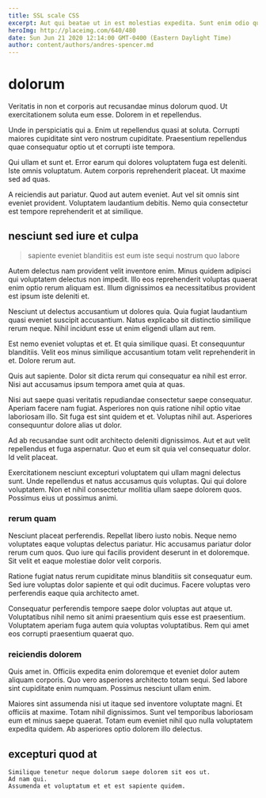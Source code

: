 ```yaml
---
title: SSL scale CSS
excerpt: Aut qui beatae ut in est molestias expedita. Sunt enim odio quia atque sed. Rem hic dolores ipsa dolor. Sunt eos beatae cupiditate sit est dolores quas ea.
heroImg: http://placeimg.com/640/480
date: Sun Jun 21 2020 12:14:00 GMT-0400 (Eastern Daylight Time)
author: content/authors/andres-spencer.md
---
```

# dolorum

Veritatis in non et corporis aut recusandae minus dolorum quod. Ut exercitationem soluta eum esse. Dolorem in et repellendus.
  
Unde in perspiciatis qui a. Enim ut repellendus quasi at soluta. Corrupti maiores cupiditate sint vero nostrum cupiditate. Praesentium repellendus quae consequatur optio ut et corrupti iste tempora.
  
Qui ullam et sunt et. Error earum qui dolores voluptatem fuga est deleniti. Iste omnis voluptatum. Autem corporis reprehenderit placeat. Ut maxime sed ad quas.
  
A reiciendis aut pariatur. Quod aut autem eveniet. Aut vel sit omnis sint eveniet provident. Voluptatem laudantium debitis. Nemo quia consectetur est tempore reprehenderit et at similique.

## nesciunt sed iure et culpa

> sapiente eveniet blanditiis est eum iste sequi nostrum quo labore

Autem delectus nam provident velit inventore enim. Minus quidem adipisci qui voluptatem delectus non impedit. Illo eos reprehenderit voluptas quaerat enim optio rerum aliquam est. Illum dignissimos ea necessitatibus provident est ipsum iste deleniti et.
  
Nesciunt ut delectus accusantium ut dolores quia. Quia fugiat laudantium quasi eveniet suscipit accusantium. Natus explicabo sit distinctio similique rerum neque. Nihil incidunt esse ut enim eligendi ullam aut rem.
  
Est nemo eveniet voluptas et et. Et quia similique quasi. Et consequuntur blanditiis. Velit eos minus similique accusantium totam velit reprehenderit in et. Dolore rerum aut.
  
Quis aut sapiente. Dolor sit dicta rerum qui consequatur ea nihil est error. Nisi aut accusamus ipsum tempora amet quia at quas.
  
Nisi aut saepe quasi veritatis repudiandae consectetur saepe consequatur. Aperiam facere nam fugiat. Asperiores non quis ratione nihil optio vitae laboriosam illo. Sit fuga est sint quidem et et. Voluptas nihil aut. Asperiores consequuntur dolore alias ut dolor.
  
Ad ab recusandae sunt odit architecto deleniti dignissimos. Aut et aut velit repellendus et fuga aspernatur. Quo et eum sit quia vel consequatur dolor. Id velit placeat.
  
Exercitationem nesciunt excepturi voluptatem qui ullam magni delectus sunt. Unde repellendus et natus accusamus quis voluptas. Qui qui dolore voluptatem. Non et nihil consectetur mollitia ullam saepe dolorem quos. Possimus eius ut possimus animi.

### rerum quam

Nesciunt placeat perferendis. Repellat libero iusto nobis. Neque nemo voluptates eaque voluptas delectus pariatur. Hic accusamus pariatur dolor rerum cum quos. Quo iure qui facilis provident deserunt in et doloremque. Sit velit et eaque molestiae dolor velit corporis.
  
Ratione fugiat natus rerum cupiditate minus blanditiis sit consequatur eum. Sed iure voluptas dolor sapiente et qui odit ducimus. Facere voluptas vero perferendis eaque quia architecto amet.
  
Consequatur perferendis tempore saepe dolor voluptas aut atque ut. Voluptatibus nihil nemo sit animi praesentium quis esse est praesentium. Voluptatem aperiam fuga autem quia voluptas voluptatibus. Rem qui amet eos corrupti praesentium quaerat quo.

### reiciendis dolorem

Quis amet in. Officiis expedita enim doloremque et eveniet dolor autem aliquam corporis. Quo vero asperiores architecto totam sequi. Sed labore sint cupiditate enim numquam. Possimus nesciunt ullam enim.
  
Maiores sint assumenda nisi ut itaque sed inventore voluptate magni. Et officiis at maxime. Totam nihil dignissimos. Sunt vel temporibus laboriosam eum et minus saepe quaerat. Totam eum eveniet nihil quo nulla voluptatem expedita quidem. Ab asperiores optio dolorem illo delectus.

## excepturi quod at

```text
Similique tenetur neque dolorum saepe dolorem sit eos ut.
Ad nam qui.
Assumenda et voluptatum et et est sapiente quidem.
```

